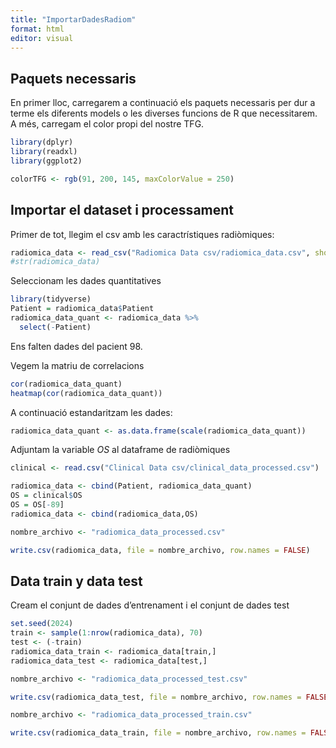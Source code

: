 ```yaml
---
title: "ImportarDadesRadiom"
format: html
editor: visual
---
```


## Paquets necessaris

En primer lloc, carregarem a continuació els paquets necessaris per dur a terme els diferents models o les diverses funcions de R que necessitarem. A més, carregam el color propi del nostre TFG.

```r
library(dplyr)
library(readxl)
library(ggplot2)

colorTFG <- rgb(91, 200, 145, maxColorValue = 250)
```

## Importar el dataset i processament

Primer de tot, llegim el csv amb les caractrístiques radiòmiques:

```r
radiomica_data <- read_csv("Radiomica Data csv/radiomica_data.csv", show_col_types = FALSE)
#str(radiomica_data)
```

Seleccionam les dades quantitatives

```r
library(tidyverse)
Patient = radiomica_data$Patient
radiomica_data_quant <- radiomica_data %>% 
  select(-Patient)
```

Ens falten dades del pacient 98.

Vegem la matriu de correlacions

```r
cor(radiomica_data_quant)
heatmap(cor(radiomica_data_quant))
```
A continuació estandaritzam les dades:

```r
radiomica_data_quant <- as.data.frame(scale(radiomica_data_quant))
```

Adjuntam la variable $OS$ al dataframe de radiòmiques

```r
clinical <- read.csv("Clinical Data csv/clinical_data_processed.csv")

radiomica_data <- cbind(Patient, radiomica_data_quant)
OS = clinical$OS
OS = OS[-89]
radiomica_data <- cbind(radiomica_data,OS)
```

```r
nombre_archivo <- "radiomica_data_processed.csv"

write.csv(radiomica_data, file = nombre_archivo, row.names = FALSE)
```

## Data train y data test

Cream el conjunt de dades d'entrenament i el conjunt de dades test

```r
set.seed(2024)
train <- sample(1:nrow(radiomica_data), 70)
test <- (-train)
radiomica_data_train <- radiomica_data[train,]
radiomica_data_test <- radiomica_data[test,]
```

```r
nombre_archivo <- "radiomica_data_processed_test.csv"

write.csv(radiomica_data_test, file = nombre_archivo, row.names = FALSE)

nombre_archivo <- "radiomica_data_processed_train.csv"

write.csv(radiomica_data_train, file = nombre_archivo, row.names = FALSE)
```
